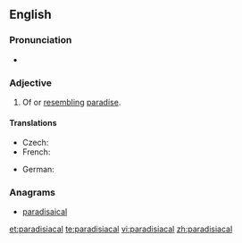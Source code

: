 ==English==

===Pronunciation===
* {{IPA|/pærədɪˈsaɪəkəl/}}

===Adjective===
{{en-adj}}

# Of or [[resembling]] [[paradise]].

====Translations====
{{trans-top|resembling paradise}}
* Czech: {{t+|cs|rajský|m}}
* French: {{t+|fr|paradisiaque}}
{{trans-mid}}
* German: {{t+|de|paradiesisch}}
{{trans-bottom}}

===Anagrams===
* [[paradisaical#English|paradisaical]]

[[et:paradisiacal]]
[[te:paradisiacal]]
[[vi:paradisiacal]]
[[zh:paradisiacal]]